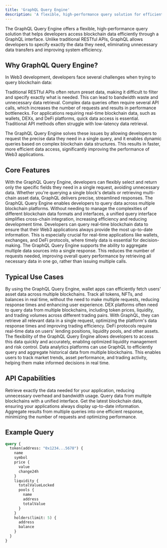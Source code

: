 ```yaml
---
title: 'GraphQL Query Engine'
description: 'A flexible, high-performance query solution for efficient blockchain data access'
---
```


<Info>
The GraphQL Query Engine offers a flexible, high-performance query solution that helps developers access blockchain data efficiently through a GraphQL interface. Unlike traditional RESTful APIs, GraphQL allows developers to specify exactly the data they need, eliminating unnecessary data transfers and improving system efficiency.
</Info>

## Why GraphQL Query Engine?

In Web3 development, developers face several challenges when trying to query blockchain data:

<CardGroup cols={3}>
  <Card title="Limited Query Flexibility" icon="filter">
    Traditional RESTful APIs often return preset data, making it difficult to filter and specify exactly what is needed. This can lead to bandwidth waste and unnecessary data retrieval.
  </Card>
  
  <Card title="Multiple Request Problem" icon="repeat">
    Complex data queries often require several API calls, which increases the number of requests and results in performance bottlenecks.
  </Card>
  
  <Card title="Inefficient Data Access" icon="clock">
    For applications requiring real-time blockchain data, such as wallets, DEXs, and DeFi platforms, quick data access is essential. Traditional API methods often struggle with low-latency data retrieval.
  </Card>
</CardGroup>

The GraphQL Query Engine solves these issues by allowing developers to request the precise data they need in a single query, and it enables dynamic queries based on complex blockchain data structures. This results in faster, more efficient data access, significantly improving the performance of Web3 applications.

## Core Features

<CardGroup cols={2}>
  <Card title="Flexible Querying Capabilities" icon="magnifying-glass-chart" color="#4D9CFF">
    With the GraphQL Query Engine, developers can flexibly select and return only the specific fields they need in a single request, avoiding unnecessary data. Whether you're querying a single block's details or retrieving multi-chain asset data, GraphQL delivers precise, streamlined responses.
  </Card>
  
  <Card title="Cross-Chain Support" icon="link-slash" color="#16A34A">
    The GraphQL Query Engine enables developers to query data across multiple blockchain platforms. Without needing to manage the complexities of different blockchain data formats and interfaces, a unified query interface simplifies cross-chain integration, increasing efficiency and reducing development time.
  </Card>
  
  <Card title="Real-Time Data Access" icon="bolt" color="#FB6514">
    Developers can query real-time blockchain data to ensure that their Web3 applications always provide the most up-to-date information. This is especially crucial for real-time applications like wallets, exchanges, and DeFi protocols, where timely data is essential for decision-making.
  </Card>
  
  <Card title="Data Aggregation" icon="database" color="#9333EA">
    The GraphQL Query Engine supports the ability to aggregate multiple data sources into a single response. This reduces the number of requests needed, improving overall query performance by retrieving all necessary data in one go, rather than issuing multiple calls.
  </Card>
</CardGroup>

## Typical Use Cases

<AccordionGroup>
  <Accordion title="Wallet Applications" icon="wallet">
    By using the GraphQL Query Engine, wallet apps can efficiently fetch users' asset data across multiple blockchains. Track all tokens, NFTs, and balances in real time, without the need to make multiple requests, reducing response times and enhancing user experience.
  </Accordion>

  <Accordion title="Decentralized Exchanges (DEXs)" icon="arrow-right-arrow-left">
    DEX platforms often need to query data from multiple blockchains, including token prices, liquidity, and trading volumes across different trading pairs. With GraphQL, they can retrieve all relevant data in a single request, optimizing the platform's data response times and improving trading efficiency.
  </Accordion>

  <Accordion title="DeFi Protocols" icon="coins">
    DeFi protocols require real-time data on users' lending positions, liquidity pools, and other assets. The flexibility of the GraphQL Query Engine allows developers to access this data quickly and accurately, enabling optimized liquidity management and risk control.
  </Accordion>

  <Accordion title="Data Analytics Platforms" icon="chart-mixed">
    Data analytics platforms can use GraphQL to efficiently query and aggregate historical data from multiple blockchains. This enables users to track market trends, asset performance, and trading activity, helping them make informed decisions in real time.
  </Accordion>
</AccordionGroup>

## API Capabilities

<CardGroup cols={2}>
  <Card title="Precise Data Queries" icon="crosshairs">
    Retrieve exactly the data needed for your application, reducing unnecessary overhead and bandwidth usage.
  </Card>
  
  <Card title="Cross-Blockchain Queries" icon="globe">
    Query data from multiple blockchains with a unified interface.
  </Card>
  
  <Card title="Real-Time Data Access" icon="satellite-dish">
    Get the latest blockchain data, ensuring your applications always display up-to-date information.
  </Card>
  
  <Card title="Efficient Data Aggregation" icon="layer-group">
    Aggregate results from multiple queries into one efficient response, minimizing the number of requests and optimizing performance.
  </Card>
</CardGroup>

## Example Query

```graphql
query {
  token(address: "0x1234...5678") {
    name
    symbol
    price {
      value
      change24h
    }
    liquidity {
      totalValueLocked
      pools {
        name
        address
        totalValue
      }
    }
    holders(limit: 5) {
      address
      balance
    }
  }
}
``` 
